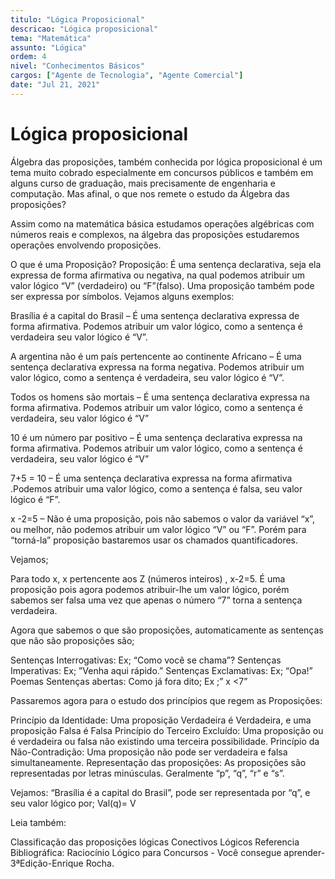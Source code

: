```yaml
---
titulo: "Lógica Proposicional"
descricao: "Lógica proposicional"
tema: "Matemática"
assunto: "Lógica"
ordem: 4
nivel: "Conhecimentos Básicos"
cargos: ["Agente de Tecnologia", "Agente Comercial"]
date: "Jul 21, 2021"
---
```


# Lógica proposicional

Álgebra das proposições, também conhecida por lógica proposicional é um tema muito cobrado especialmente em concursos públicos e também em alguns curso de graduação, mais precisamente de engenharia e computação.  Mas afinal, o que nos remete o estudo da Álgebra das proposições?

Assim como na matemática básica estudamos operações algébricas com números reais e complexos, na álgebra das proposições estudaremos operações envolvendo proposições.

O que é uma Proposição?
Proposição: É uma sentença declarativa, seja ela expressa de forma afirmativa ou negativa, na qual podemos atribuir um valor lógico “V” (verdadeiro) ou “F”(falso). Uma proposição também pode ser expressa por símbolos. Vejamos alguns exemplos:

Brasília é a capital do Brasil – É uma sentença declarativa expressa de forma afirmativa. Podemos atribuir um valor lógico, como a sentença é verdadeira seu valor lógico é “V”.

A argentina não é um país pertencente ao continente Africano – É uma sentença declarativa expressa na forma negativa. Podemos atribuir um valor lógico, como a sentença é verdadeira, seu valor lógico é “V”.


Todos os homens são mortais – É uma sentença declarativa expressa na forma afirmativa. Podemos atribuir um valor lógico, como a sentença é verdadeira, seu valor lógico é “V”

10 é um número par positivo – É uma sentença declarativa expressa na forma afirmativa. Podemos atribuir um valor lógico, como a sentença é verdadeira, seu valor lógico é “V”

7+5 = 10  – É uma sentença declarativa expressa na forma afirmativa .Podemos atribuir uma valor lógico, como a sentença é falsa, seu valor lógico é “F”.

x -2=5 – Não é uma proposição, pois não sabemos o valor da variável “x”, ou melhor, não podemos atribuir um valor lógico “V” ou “F”. Porém para “torná-la” proposição bastaremos usar os chamados quantificadores.


Vejamos;

Para todo x, x pertencente aos Z (números inteiros) ,  x-2=5. É uma proposição pois agora podemos atribuir-lhe um valor lógico, porém sabemos ser falsa uma vez que apenas o número “7” torna a sentença verdadeira.

Agora que sabemos o que são proposições, automaticamente as sentenças que não são proposições são;

Sentenças Interrogativas: Ex; “Como você se chama”?
Sentenças Imperativas: Ex; ”Venha aqui rápido.”
Sentenças Exclamativas:  Ex; “Opa!”
Poemas
Sentenças abertas: Como já fora dito; Ex ;” x <7”

Passaremos agora para o estudo dos princípios que regem as Proposições:

Princípio da Identidade: Uma proposição Verdadeira é Verdadeira, e uma proposição Falsa é Falsa
Princípio do Terceiro Excluído: Uma proposição ou é verdadeira ou falsa não existindo uma terceira possibilidade.
Princípio da Não-Contradição: Uma proposição não pode ser verdadeira e falsa simultaneamente.
Representação das proposições: As proposições são representadas por letras minúsculas. Geralmente “p”, “q”, “r” e “s”.

Vejamos: “Brasília é a capital do Brasil”, pode ser representada por  “q”, e seu valor lógico por; Val(q)= V

Leia também:

Classificação das proposições lógicas
Conectivos Lógicos
Referencia Bibliográfica:
Raciocínio Lógico para Concursos - Você consegue aprender-3ªEdição-Enrique Rocha.
